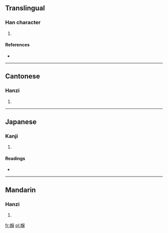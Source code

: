 ==Translingual==

===Han character===
{{Han char|rn=38|rad=女|as=09|sn=12|four=4649<sub>4</sub>|canj=女人口木 (VORD)}}

# {{defn|Han|sort=女09}}

====References====
* {{Han ref|kx=0267.361|hdz=80018.110|uh=5AAC|ud=23212|bh=D8BF|bd=55487}}

----

==Cantonese==

===Hanzi===
{{yue-hanzi|jyut=|y=bou2}}

# {{defn|lang=yue|sort=女09}}

----

==Japanese==

===Kanji===
{{ja-kanji|grade=|rs=女09}}

# {{defn|lang=ja|sort=女09}}

====Readings====
* {{ja-readings|on=[[ほ]] (ho)|kun=}}

----

==Mandarin==

===Hanzi===
{{cmn-hanzi|pin=|wg=}}

# {{defn|lang=cmn|sort=女09}}

[[fr:媬]]
[[pl:媬]]